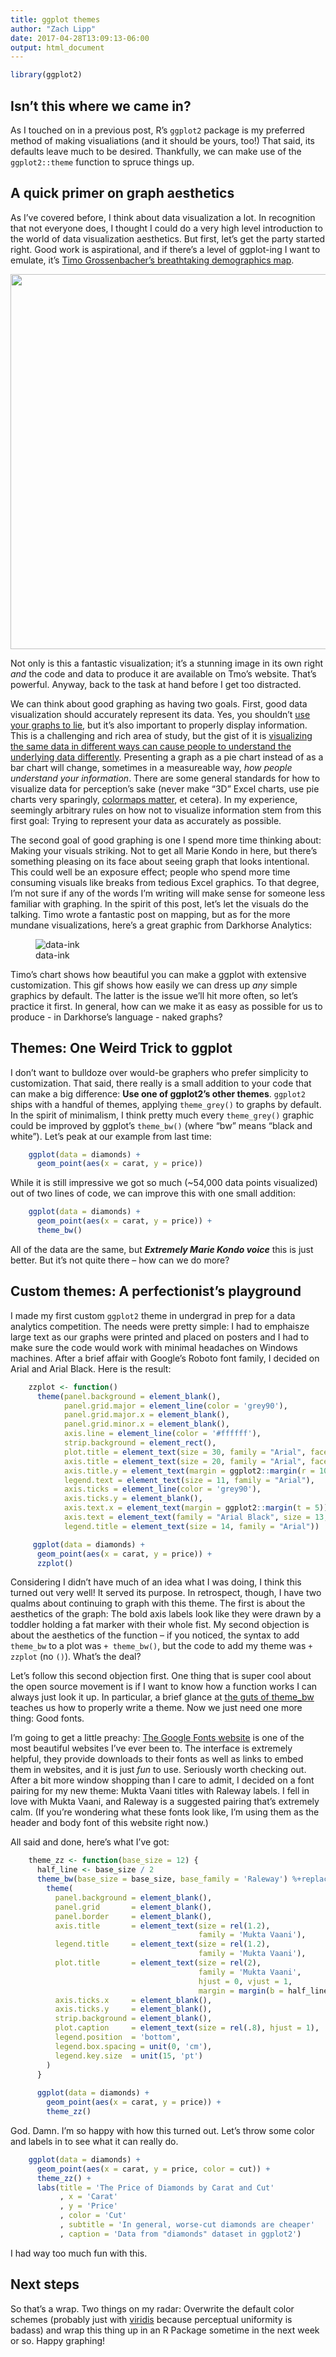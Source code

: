 ```yaml
---
title: ggplot themes
author: "Zach Lipp"
date: 2017-04-28T13:09:13-06:00
output: html_document
---
```


```r
library(ggplot2)
```

## Isn't this where we came in?

As I touched on in a previous post, R's `ggplot2` package is my preferred method of making visualiations (and it should be yours, too!) That said, its defaults leave much to be desired. Thankfully, we can make use of the `ggplot2::theme` function to spruce things up.

## A quick primer on graph aesthetics

As I've covered before, I think about data visualization a lot. In recognition that not everyone does, I thought I could do a very high level introduction to the world of data visualization aesthetics. But first, let's get the party started right. Good work is aspirational, and if there's a level of ggplot-ing I want to emulate, it's [Timo Grossenbacher's breathtaking demographics map](https://timogrossenbacher.ch/2016/12/beautiful-thematic-maps-with-ggplot2-only/).

<img src=https://timogrossenbacher.ch/wp-content/uploads/2016/12/tm-final-map-1.png width=600px>

Not only is this a fantastic visualization; it's a stunning image in its own right *and* the code and data to produce it are available on Tmo's website. That's powerful. Anyway, back to the task at hand before I get too distracted.

We can think about good graphing as having two goals. First, good data visualization should accurately represent its data. Yes, you shouldn't [use your graphs to lie](http://www.politifact.com/truth-o-meter/statements/2015/oct/01/jason-chaffetz/chart-shown-planned-parenthood-hearing-misleading-/), but it's also important to properly display information. This is a challenging and rich area of study, but the gist of it is [visualizing the same data in different ways can cause people to understand the underlying data differently](https://medium.com/@kennelliott/39-studies-about-human-perception-in-30-minutes-4728f9e31a73). Presenting a graph as a pie chart instead of as a bar chart will change, sometimes in a measureable way, *how people understand your information*. There are some general standards for how to visualize data for perception's sake (never make "3D" Excel charts, use pie charts very sparingly, [colormaps matter](https://www.youtube.com/watch?v=xAoljeRJ3lU), et cetera). In my experience, seemingly arbitrary rules on how not to visualize information stem from this first goal: Trying to represent your data as accurately as possible.

The second goal of good graphing is one I spend more time thinking about: Making your visuals striking. Not to get all Marie Kondo in here, but there's something pleasing on its face about seeing graph that looks intentional. This could well be an exposure effect; people who spend more time consuming visuals like breaks from tedious Excel graphics. To that degree, I'm not sure if any of the words I'm writing will make sense for someone less familiar with graphing. In the spirit of this post, let's let the visuals do the talking. Timo wrote a fantastic post on mapping, but as for the more mundane visualizations, here's a great graphic from Darkhorse Analytics:

![data-ink](https://static1.squarespace.com/static/56713bf4dc5cb41142f28d1f/t/5671eae2816924fc2265189a/1454121618204/data-ink.gif?format=750w)

Timo's chart shows how beautiful you can make a ggplot with extensive customization. This gif shows how easily we can dress up *any* simple graphics by default. The latter is the issue we'll hit more often, so let's practice it first. In general, how can we make it as easy as possible for us to produce - in Darkhorse's language - naked graphs? 

## Themes: One Weird Trick to ggplot

I don't want to bulldoze over would-be graphers who prefer simplicity to customization. That said, there really is a small addition to your code that can make a big difference: **Use one of ggplot2's other themes**. `ggplot2` ships with a handful of themes, applying `theme_grey()` to graphs by default. In the spirit of minimalism, I think pretty much every `theme_grey()` graphic could be improved by ggplot's `theme_bw()` (where "bw" means "black and white"). Let's peak at our example from last time:

```r
    ggplot(data = diamonds) +
      geom_point(aes(x = carat, y = price))
```


While it is still impressive we got so much (~54,000 data points visualized) out of two lines of code, we can improve this with one small addition:

```r
    ggplot(data = diamonds) +
      geom_point(aes(x = carat, y = price)) +
      theme_bw()
```


All of the data are the same, but ***Extremely Marie Kondo voice*** this is just better. But it's not quite there -- how can we do more?

## Custom themes: A perfectionist's playground

I made my first custom `ggplot2` theme in undergrad in prep for a data analytics competition. The needs were pretty simple: I had to emphaisze large text as our graphs were printed and placed on posters and I had to make sure the code would work with minimal headaches on Windows machines. After a brief affair with Google's Roboto font family, I decided on Arial and Arial Black. Here is the result:

```r
    zzplot <- function()
      theme(panel.background = element_blank(),
            panel.grid.major = element_line(color = 'grey90'),
            panel.grid.major.x = element_blank(),
            panel.grid.minor.x = element_blank(),
            axis.line = element_line(color = '#ffffff'),
            strip.background = element_rect(),
            plot.title = element_text(size = 30, family = "Arial", face = 'bold', margin = (ggplot2::margin(b = 15))),
            axis.title = element_text(size = 20, family = "Arial", face = 'bold'),
            axis.title.y = element_text(margin = ggplot2::margin(r = 10)),
            legend.text = element_text(size = 11, family = "Arial"),
            axis.ticks = element_line(color = 'grey90'),
            axis.ticks.y = element_blank(),
            axis.text.x = element_text(margin = ggplot2::margin(t = 5)),
            axis.text = element_text(family = "Arial Black", size = 13, color = 'grey60'),
            legend.title = element_text(size = 14, family = "Arial"))

     ggplot(data = diamonds) +
      geom_point(aes(x = carat, y = price)) +
      zzplot()
```

Considering I didn't have much of an idea what I was doing, I think this turned out very well! It served its purpose. In retrospect, though, I have two qualms about continuing to graph with this theme. The first is about the aesthetics of the graph: The bold axis labels look like they were drawn by a toddler holding a fat marker with their whole fist. My second objection is about the aesthetics of the function -- if you noticed, the syntax to add `theme_bw` to a plot was `+ theme_bw()`, but the code to add my theme was `+ zzplot` (no `()`). What's the deal?

Let's follow this second objection first. One thing that is super cool about the open source movement is if I want to know how a function works I can always just look it up. In particular, a brief glance at [the guts of theme_bw](https://github.com/tidyverse/ggplot2/blob/master/R/theme-defaults.r#L180) teaches us how to properly write a theme. Now we just need one more thing: Good fonts.

I'm going to get a little preachy: [The Google Fonts website](https://fonts.google.com/) is one of the most beautiful websites I've ever been to. The interface is extremely helpful, they provide downloads to their fonts as well as links to embed them in websites, and it is just *fun* to use. Seriously worth checking out. After a bit more window shopping than I care to admit, I decided on a font pairing for my new theme: <span font-family = 'Mukta Vaani'>Mukta Vaani</span> titles with Raleway labels. I fell in love with Mukta Vaani, and Raleway is a suggested pairing that's extremely calm. (If you're wondering what these fonts look like, I'm using them as the header and body font of this website right now.) 

All said and done, here's what I've got:
```r
    theme_zz <- function(base_size = 12) {
      half_line <- base_size / 2
      theme_bw(base_size = base_size, base_family = 'Raleway') %+replace% 
        theme(
          panel.background = element_blank(),
          panel.grid       = element_blank(),
          panel.border     = element_blank(),
          axis.title       = element_text(size = rel(1.2),
                                          family = 'Mukta Vaani'),
          legend.title     = element_text(size = rel(1.2),
                                          family = 'Mukta Vaani'),
          plot.title       = element_text(size = rel(2),
                                          family = 'Mukta Vaani', 
                                          hjust = 0, vjust = 1, 
                                          margin = margin(b = half_line * 1.4)),
          axis.ticks.x     = element_blank(),
          axis.ticks.y     = element_blank(),
          strip.background = element_blank(),
          plot.caption     = element_text(size = rel(.8), hjust = 1),
          legend.position  = 'bottom',
          legend.box.spacing = unit(0, 'cm'),
          legend.key.size  = unit(15, 'pt')
        )
      }
      
      ggplot(data = diamonds) +
        geom_point(aes(x = carat, y = price)) +
        theme_zz() 
```

God. Damn. I'm so happy with how this turned out. Let's throw some color and labels in to see what it can really do.

```r
    ggplot(data = diamonds) +
      geom_point(aes(x = carat, y = price, color = cut)) +
      theme_zz() + 
      labs(title = 'The Price of Diamonds by Carat and Cut'
           , x = 'Carat'
           , y = 'Price'
           , color = 'Cut'
           , subtitle = 'In general, worse-cut diamonds are cheaper'
           , caption = 'Data from "diamonds" dataset in ggplot2')
````


I had way too much fun with this.

## Next steps

So that's a wrap. Two things on my radar: Overwrite the default color schemes (probably just with [viridis](https://bids.github.io/colormap/) because perceptual uniformity is badass) and wrap this thing up in an R Package sometime in the next week or so. Happy graphing!